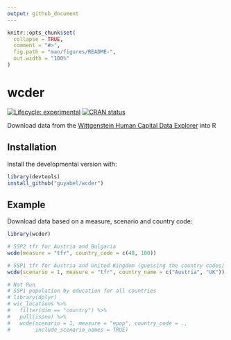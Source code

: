 ```yaml
---
output: github_document
---
```


<!-- README.md is generated from README.Rmd. Please edit that file -->

```r
knitr::opts_chunk$set(
  collapse = TRUE,
  comment = "#>",
  fig.path = "man/figures/README-",
  out.width = "100%"
)
```

# wcder

<!-- badges: start -->
[![Lifecycle: experimental](https://img.shields.io/badge/lifecycle-experimental-orange.svg)](https://www.tidyverse.org/lifecycle/#experimental)
[![CRAN status](https://www.r-pkg.org/badges/version/wcder)](https://CRAN.R-project.org/package=wcder)
<!-- badges: end -->

Download data from the [Wittgenstein Human Capital Data Explorer](http://dataexplorer.wittgensteincentre.org/wcde-v2/) into R

## Installation

<!-- You can install the released version of wcder from [CRAN](https://CRAN.R-project.org) with: -->

<!-- ``` r -->
<!-- install.packages("wcder") -->
<!-- ``` -->

Install the developmental version with:

``` r
library(devtools)
install_github("guyabel/wcder")
```

## Example

Download data based on a measure, scenario and country code:

```r
library(wcder)

# SSP2 tfr for Austria and Bulgaria
wcde(measure = "tfr", country_code = c(40, 100))

# SSP1 tfr for Austria and United Kingdom (guessing the country codes)
wcde(scenario = 1, measure = "tfr", country_name = c("Austria", "UK"))

# Not Run
# SSP1 population by education for all countries
# library(dplyr)
# wic_locations %>%
#   filter(dim == "country") %>%
#   pull(isono) %>%
#   wcde(scenario = 1, measure = "epop", country_code = .,
#        include_scenario_names = TRUE)
```

<!-- What is special about using `README.Rmd` instead of just `README.md`? You can include R chunks like so: -->

<!-- ```{r cars} -->
<!-- summary(cars) -->
<!-- ``` -->

<!-- You'll still need to render `README.Rmd` regularly, to keep `README.md` up-to-date. -->

<!-- You can also embed plots, for example: -->

<!-- ```{r pressure, echo = FALSE} -->
<!-- plot(pressure) -->
<!-- ``` -->

<!-- In that case, don't forget to commit and push the resulting figure files, so they display on GitHub! -->
